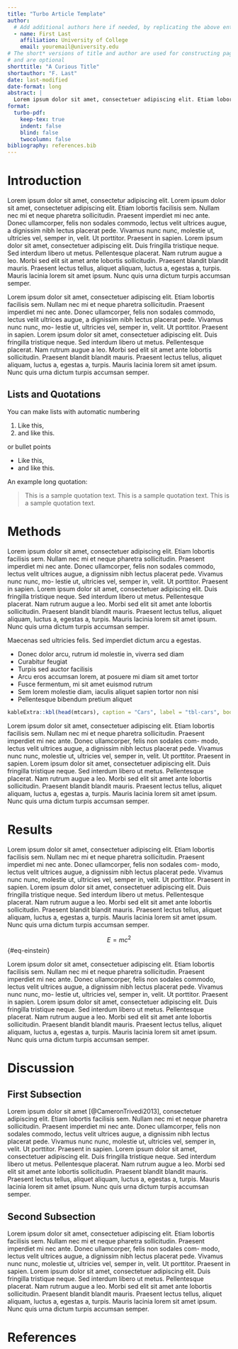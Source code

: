 ```yaml
---
title: "Turbo Article Template"
author:
  # Add additional authors here if needed, by replicating the above entries.
  - name: First Last
    affiliation: University of College
    email: youremail@university.edu
# The short* versions of title and author are used for constructing page headers
# and are optional
shorttitle: "A Curious Title"
shortauthor: "F. Last"
date: last-modified
date-format: long
abstract: |
  Lorem ipsum dolor sit amet, consectetuer adipiscing elit. Etiam lobortis facilisis sem. Nullam nec mi et neque pharetra sollicitudin. Praesent imperdiet mi nec ante. Donec ullamcorper, felis non sodales com- modo, lectus velit ultrices augue, a dignissim nibh lectus placerat pede. Vivamus nunc nunc, molestie ut, ultricies vel, semper in, velit. Ut porttitor. Praesent in sapien. Lorem ipsum dolor sit amet, consectetuer adipiscing elit.
format:
  turbo-pdf:
    keep-tex: true
    indent: false
    blind: false
    twocolumn: false
bibliography: references.bib
---
```


# Introduction {#sec-intro}

Lorem ipsum dolor sit amet, consectetur adipiscing elit. Lorem ipsum dolor sit amet, consectetuer adipiscing elit. Etiam lobortis facilisis sem. Nullam nec mi et neque pharetra sollicitudin. Praesent imperdiet mi nec ante. Donec ullamcorper, felis non sodales commodo, lectus velit ultrices augue, a dignissim nibh lectus placerat pede. Vivamus nunc nunc, molestie ut, ultricies vel, semper in, velit. Ut porttitor. Praesent in sapien. Lorem ipsum dolor sit amet, consectetuer adipiscing elit. Duis fringilla tristique neque. Sed interdum libero ut metus. Pellentesque placerat. Nam rutrum augue a leo. Morbi sed elit sit amet ante lobortis sollicitudin. Praesent blandit blandit mauris. Praesent lectus tellus, aliquet aliquam, luctus a, egestas a, turpis. Mauris lacinia lorem sit amet ipsum. Nunc quis urna dictum turpis accumsan semper.

Lorem ipsum dolor sit amet, consectetuer adipiscing elit. Etiam lobortis facilisis sem. Nullam nec mi et neque pharetra sollicitudin. Praesent imperdiet mi nec ante. Donec ullamcorper, felis non sodales commodo, lectus velit ultrices augue, a dignissim nibh lectus placerat pede. Vivamus nunc nunc, mo- lestie ut, ultricies vel, semper in, velit. Ut porttitor. Praesent in sapien. Lorem ipsum dolor sit amet, consectetuer adipiscing elit. Duis fringilla tristique neque. Sed interdum libero ut metus. Pellentesque placerat. Nam rutrum augue a leo. Morbi sed elit sit amet ante lobortis sollicitudin. Praesent blandit blandit mauris. Praesent lectus tellus, aliquet aliquam, luctus a, egestas a, turpis. Mauris lacinia lorem sit amet ipsum. Nunc quis urna dictum turpis accumsan semper.

## Lists and Quotations

You can make lists with automatic numbering \dots

1. Like this,
2. and like this.


\dots or bullet points \dots

- Like this,
- and like this.


An example long quotation:

> This is a sample quotation text. This is a sample quotation text. This is a sample quotation text.


# Methods {#sec-methods}

Lorem ipsum dolor sit amet, consectetuer adipiscing elit. Etiam lobortis facilisis sem. Nullam nec mi et neque pharetra sollicitudin. Praesent imperdiet mi nec ante. Donec ullamcorper, felis non sodales commodo, lectus velit ultrices augue, a dignissim nibh lectus placerat pede. Vivamus nunc nunc, mo- lestie ut, ultricies vel, semper in, velit. Ut porttitor. Praesent in sapien. Lorem ipsum dolor sit amet, consectetuer adipiscing elit. Duis fringilla tristique neque. Sed interdum libero ut metus. Pellentesque placerat. Nam rutrum augue a leo. Morbi sed elit sit amet ante lobortis sollicitudin. Praesent blandit blandit mauris. Praesent lectus tellus, aliquet aliquam, luctus a, egestas a, turpis. Mauris lacinia lorem sit amet ipsum. Nunc quis urna dictum turpis accumsan semper.

Maecenas sed ultricies felis. Sed imperdiet dictum arcu a egestas.

-   Donec dolor arcu, rutrum id molestie in, viverra sed diam
-   Curabitur feugiat
-   Turpis sed auctor facilisis
-   Arcu eros accumsan lorem, at posuere mi diam sit amet tortor
-   Fusce fermentum, mi sit amet euismod rutrum
-   Sem lorem molestie diam, iaculis aliquet sapien tortor non nisi
-   Pellentesque bibendum pretium aliquet

```r
kableExtra::kbl(head(mtcars), caption = "Cars", label = "tbl-cars", booktabs = TRUE, table.env = 'table*')
```


Lorem ipsum dolor sit amet, consectetuer adipiscing elit. Etiam lobortis facilisis sem. Nullam nec mi et neque pharetra sollicitudin. Praesent imperdiet mi nec ante. Donec ullamcorper, felis non sodales com- modo, lectus velit ultrices augue, a dignissim nibh lectus placerat pede. Vivamus nunc nunc, molestie ut, ultricies vel, semper in, velit. Ut porttitor. Praesent in sapien. Lorem ipsum dolor sit amet, consectetuer adipiscing elit. Duis fringilla tristique neque. Sed interdum libero ut metus. Pellentesque placerat. Nam rutrum augue a leo. Morbi sed elit sit amet ante lobortis sollicitudin. Praesent blandit blandit mauris. Praesent lectus tellus, aliquet aliquam, luctus a, egestas a, turpis. Mauris lacinia lorem sit amet ipsum. Nunc quis urna dictum turpis accumsan semper.

# Results {#sec-results}

Lorem ipsum dolor sit amet, consectetuer adipiscing elit. Etiam lobortis facilisis sem. Nullam nec mi et neque pharetra sollicitudin. Praesent imperdiet mi nec ante. Donec ullamcorper, felis non sodales com- modo, lectus velit ultrices augue, a dignissim nibh lectus placerat pede. Vivamus nunc nunc, molestie ut, ultricies vel, semper in, velit. Ut porttitor. Praesent in sapien. Lorem ipsum dolor sit amet, consectetuer adipiscing elit. Duis fringilla tristique neque. Sed interdum libero ut metus. Pellentesque placerat. Nam rutrum augue a leo. Morbi sed elit sit amet ante lobortis sollicitudin. Praesent blandit blandit mauris. Praesent lectus tellus, aliquet aliquam, luctus a, egestas a, turpis. Mauris lacinia lorem sit amet ipsum. Nunc quis urna dictum turpis accumsan semper.

$$E = m c^2$$ {#eq-einstein} 

Lorem ipsum dolor sit amet, consectetuer adipiscing elit. Etiam lobortis facilisis sem. Nullam nec mi et neque pharetra sollicitudin. Praesent imperdiet mi nec ante. Donec ullamcorper, felis non sodales commodo, lectus velit ultrices augue, a dignissim nibh lectus placerat pede. Vivamus nunc nunc, mo- lestie ut, ultricies vel, semper in, velit. Ut porttitor. Praesent in sapien. Lorem ipsum dolor sit amet, consectetuer adipiscing elit. Duis fringilla tristique neque. Sed interdum libero ut metus. Pellentesque placerat. Nam rutrum augue a leo. Morbi sed elit sit amet ante lobortis sollicitudin. Praesent blandit blandit mauris. Praesent lectus tellus, aliquet aliquam, luctus a, egestas a, turpis. Mauris lacinia lorem sit amet ipsum. Nunc quis urna dictum turpis accumsan semper.

# Discussion {#sec-discussion}

## First Subsection

Lorem ipsum dolor sit amet [@CameronTrivedi2013], consectetuer adipiscing elit. Etiam lobortis facilisis sem. Nullam nec mi et neque pharetra sollicitudin. Praesent imperdiet mi nec ante. Donec ullamcorper, felis non sodales commodo, lectus velit ultrices augue, a dignissim nibh lectus placerat pede. Vivamus nunc nunc, molestie ut, ultricies vel, semper in, velit. Ut porttitor. Praesent in sapien. Lorem ipsum dolor sit amet, consectetuer adipiscing elit. Duis fringilla tristique neque. Sed interdum libero ut metus. Pellentesque placerat. Nam rutrum augue a leo. Morbi sed elit sit amet ante lobortis sollicitudin. Praesent blandit blandit mauris. Praesent lectus tellus, aliquet aliquam, luctus a, egestas a, turpis. Mauris lacinia lorem sit amet ipsum. Nunc quis urna dictum turpis accumsan semper.

## Second Subsection

Lorem ipsum dolor sit amet, consectetuer adipiscing elit. Etiam lobortis facilisis sem. Nullam nec mi et neque pharetra sollicitudin. Praesent imperdiet mi nec ante. Donec ullamcorper, felis non sodales com- modo, lectus velit ultrices augue, a dignissim nibh lectus placerat pede. Vivamus nunc nunc, molestie ut, ultricies vel, semper in, velit. Ut porttitor. Praesent in sapien. Lorem ipsum dolor sit amet, consectetuer adipiscing elit. Duis fringilla tristique neque. Sed interdum libero ut metus. Pellentesque placerat. Nam rutrum augue a leo. Morbi sed elit sit amet ante lobortis sollicitudin. Praesent blandit blandit mauris. Praesent lectus tellus, aliquet aliquam, luctus a, egestas a, turpis. Mauris lacinia lorem sit amet ipsum. Nunc quis urna dictum turpis accumsan semper.

# References